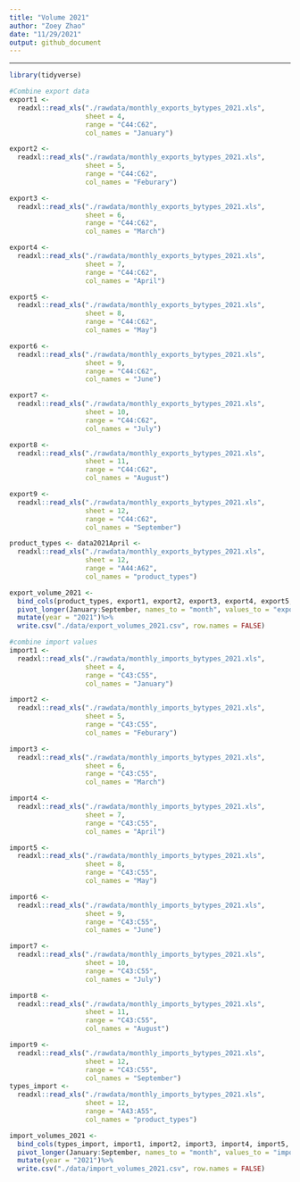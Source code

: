 ```yaml
---
title: "Volume 2021"
author: "Zoey Zhao"
date: "11/29/2021"
output: github_document
---
```

---
```r
library(tidyverse)
```

```r
#Combine export data
export1 <-
  readxl::read_xls("./rawdata/monthly_exports_bytypes_2021.xls", 
                   sheet = 4,
                   range = "C44:C62",
                   col_names = "January")

export2 <-
  readxl::read_xls("./rawdata/monthly_exports_bytypes_2021.xls", 
                   sheet = 5,
                   range = "C44:C62",
                   col_names = "Feburary")

export3 <-
  readxl::read_xls("./rawdata/monthly_exports_bytypes_2021.xls", 
                   sheet = 6,
                   range = "C44:C62",
                   col_names = "March")

export4 <-
  readxl::read_xls("./rawdata/monthly_exports_bytypes_2021.xls", 
                   sheet = 7,
                   range = "C44:C62",
                   col_names = "April")

export5 <-
  readxl::read_xls("./rawdata/monthly_exports_bytypes_2021.xls", 
                   sheet = 8,
                   range = "C44:C62",
                   col_names = "May")

export6 <-
  readxl::read_xls("./rawdata/monthly_exports_bytypes_2021.xls", 
                   sheet = 9,
                   range = "C44:C62",
                   col_names = "June")

export7 <-
  readxl::read_xls("./rawdata/monthly_exports_bytypes_2021.xls", 
                   sheet = 10,
                   range = "C44:C62",
                   col_names = "July")

export8 <-
  readxl::read_xls("./rawdata/monthly_exports_bytypes_2021.xls", 
                   sheet = 11,
                   range = "C44:C62",
                   col_names = "August")

export9 <-
  readxl::read_xls("./rawdata/monthly_exports_bytypes_2021.xls", 
                   sheet = 12,
                   range = "C44:C62",
                   col_names = "September")

product_types <- data2021April <-
  readxl::read_xls("./rawdata/monthly_exports_bytypes_2021.xls", 
                   sheet = 12,
                   range = "A44:A62",
                   col_names = "product_types")

export_volume_2021 <-
  bind_cols(product_types, export1, export2, export3, export4, export5, export6, export7, export8, export9)%>%
  pivot_longer(January:September, names_to = "month", values_to = "export_volume")%>%
  mutate(year = "2021")%>%
  write.csv("./data/export_volumes_2021.csv", row.names = FALSE)
```

```r
#combine import values
import1 <-
  readxl::read_xls("./rawdata/monthly_imports_bytypes_2021.xls", 
                   sheet = 4,
                   range = "C43:C55",
                   col_names = "January")

import2 <-
  readxl::read_xls("./rawdata/monthly_imports_bytypes_2021.xls", 
                   sheet = 5,
                   range = "C43:C55",
                   col_names = "Feburary")

import3 <-
  readxl::read_xls("./rawdata/monthly_imports_bytypes_2021.xls", 
                   sheet = 6,
                   range = "C43:C55",
                   col_names = "March")

import4 <-
  readxl::read_xls("./rawdata/monthly_imports_bytypes_2021.xls", 
                   sheet = 7,
                   range = "C43:C55",
                   col_names = "April")

import5 <-
  readxl::read_xls("./rawdata/monthly_imports_bytypes_2021.xls", 
                   sheet = 8,
                   range = "C43:C55",
                   col_names = "May")

import6 <-
  readxl::read_xls("./rawdata/monthly_imports_bytypes_2021.xls", 
                   sheet = 9,
                   range = "C43:C55",
                   col_names = "June")

import7 <-
  readxl::read_xls("./rawdata/monthly_imports_bytypes_2021.xls", 
                   sheet = 10,
                   range = "C43:C55",
                   col_names = "July")

import8 <-
  readxl::read_xls("./rawdata/monthly_imports_bytypes_2021.xls", 
                   sheet = 11,
                   range = "C43:C55",
                   col_names = "August")

import9 <-
  readxl::read_xls("./rawdata/monthly_imports_bytypes_2021.xls", 
                   sheet = 12,
                   range = "C43:C55",
                   col_names = "September")
types_import <- 
  readxl::read_xls("./rawdata/monthly_imports_bytypes_2021.xls", 
                   sheet = 12,
                   range = "A43:A55",
                   col_names = "product_types")

import_volumes_2021 <-
  bind_cols(types_import, import1, import2, import3, import4, import5, import6, import7, import8, import9)%>%
  pivot_longer(January:September, names_to = "month", values_to = "import_value")%>%
  mutate(year = "2021")%>%
  write.csv("./data/import_volumes_2021.csv", row.names = FALSE)
```